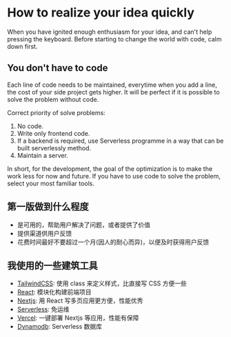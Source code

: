 # How to realize your idea quickly

When you have ignited enough enthusiasm for your idea, and can't help pressing the keyboard. Before starting to change the world with code, calm down first.

## You don't have to code

Each line of code needs to be maintained, everytime when you add a line, the cost of your side project gets higher. It will be perfect if it is possible to solve the problem without code.

Correct priority of solve problems:

1. No code.
2. Write only frontend code.
3. If a backend is required, use Serverless 
programme in a way that can be built serverlessly method.
4. Maintain a server.

In short, for the development, the goal of the optimization is to make the work less for now and future. If you have to use code to solve the problem, select your most familiar tools.

## 第一版做到什么程度

- 是可用的，帮助用户解决了问题，或者提供了价值
- 提供渠道供用户反馈
- 花费时间最好不要超过一个月(因人的耐心而异)，以便及时获得用户反馈

## 我使用的一些建筑工具

- [TailwindCSS](https://tailwindcss.com/): 使用 class 来定义样式，比直接写 CSS 方便一些
- [React](https://reactjs.org/): 模块化构建前端项目
- [Nextjs](https://nextjs.org/): 用 React 写多页应用更方便，性能优秀
- [Serverless](https://serverless.com/): 免运维
- [Vercel](https://vercel.com/): 一键部署 Nextjs 等应用，性能有保障
- [Dynamodb](https://aws.amazon.com/cn/dynamodb): Serverless 数据库
